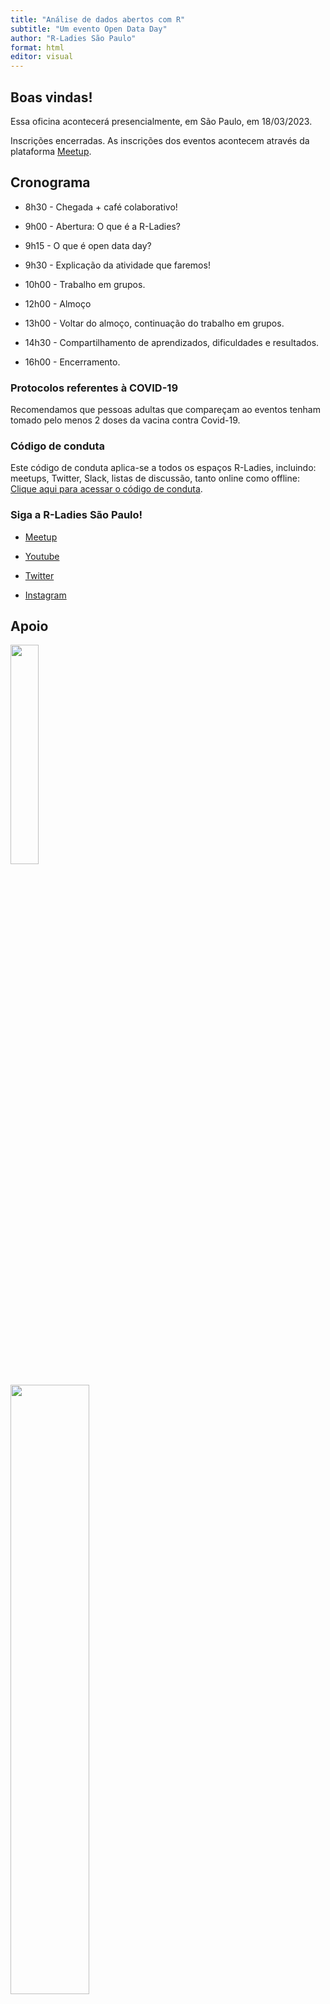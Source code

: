 ```yaml
---
title: "Análise de dados abertos com R"
subtitle: "Um evento Open Data Day"
author: "R-Ladies São Paulo"
format: html
editor: visual
---
```


## Boas vindas!

Essa oficina acontecerá presencialmente, em São Paulo, em 18/03/2023.

Inscrições encerradas. As inscrições dos eventos acontecem através da plataforma [Meetup](https://www.meetup.com/rladies-sao-paulo/events/289755187/).

## Cronograma

- 8h30 - Chegada + café colaborativo!

- 9h00 - Abertura: O que é a R-Ladies?

- 9h15 - O que é open data day?

- 9h30 - Explicação da atividade que faremos!

- 10h00 - Trabalho em grupos.

- 12h00 - Almoço

- 13h00 - Voltar do almoço, continuação do trabalho em grupos.

- 14h30 - Compartilhamento de aprendizados, dificuldades e resultados.

- 16h00 - Encerramento.


### Protocolos referentes à COVID-19

Recomendamos que pessoas adultas que compareçam ao eventos tenham tomado pelo menos 2 doses da vacina contra Covid-19.

### Código de conduta

Este código de conduta aplica-se a todos os espaços R-Ladies, incluindo: meetups, Twitter, Slack, listas de discussão, tanto online como offline: [Clique aqui para acessar o código de conduta](https://github.com/rladies/.github/blob/master/CODE_OF_CONDUCT.md#portuguese).

### Siga a R-Ladies São Paulo!

-   [Meetup](https://www.meetup.com/rladies-sao-paulo/)

-   [Youtube](https://www.youtube.com/c/RLadiesS%C3%A3oPaulo)

-   [Twitter](https://twitter.com/RLadiesSaoPaulo)

-   [Instagram](https://instagram.com/rladiessaopaulo)

## Apoio

[![](https://www.insper.edu.br/wp-content/uploads/2020/04/Insper-positivo.png){fig-alt="Logo do Insper" fig-align="center" width="30%"}](https://www.insper.edu.br/)

![](https://ok.org.br/wp-content/uploads/2020/04/okbr-site-contato.png){fig-alt="Logo da OKBR" fig-align="center" width="50%"}
